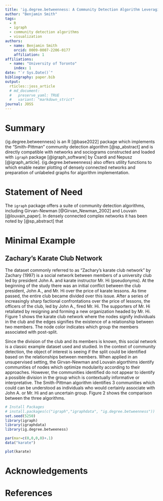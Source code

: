 ```yaml
---
title: 'ig.degree.betweenness: A Community Detection Algorithm Leveraging Degree Centrality'
author: "Benjamin Smith"
tags:
  - R
  - igraph
  - community detection algorithms
  - visualization
authors:
  - name: Benjamin Smith
    orcid: 0009-0007-2206-0177
    affiliation: 1
affiliations:
  - name: "University of Toronto"
    index: 1
date: "`r Sys.Date()`"
bibliography: paper.bib
output:
  rticles::joss_article
  # md_document:
  #   preserve_yaml: TRUE
  #   variant: "markdown_strict"
journal: JOSS
---
```


# Summary

{ig.degree.betweenness} is an R [@base2022] package which implements the "Smith-Pittman" community detection algorithm [@sp_abstract] and is directly compatible with networks and sociograms constructed and loaded with `igraph` package [@igraph_software] by Csardi and Nepusz [@igraph_article]. {ig.degree.betweenness} also offers utility functions to which enable neater plotting of densely connected networks and preparation of unlabeled graphs for algorithm implementation.

# Statement of Need

The `igraph` package offers a suite of community detection algorithms, including Girvan-Newman [@Girvan_Newman_2002] and Louvain [@louvain_paper]. In densely connected complex networks it has been noted by [@sp_abstract] that 

# Minimal Example

## Zachary's Karate Club Network
The dataset commonly referred to as "Zachary's karate club network" by Zachary (1997) is a social network between members of a university club led by president John A. and karate instructor Mr. Hi (pseudonyms). At the beginning of the study there was an initial conflict between the club president, John A., and Mr. Hi over the price of karate lessons. As time passed, the entire club became divided over this issue. After a series of increasingly sharp factional confrontations over the price of lessons, the officers of the club, led by John A., fired Mr. Hi. The supporters of Mr. Hi retaliated by resigning and forming a new organization headed by Mr. Hi. Figure 1 shows the karate club network where the nodes signify individuals in the club and the edges signifies the existence of a relationship between two members. The node color indicates which group the members associated with post-split. 

Since the division of the club and its members is known, this social network is a classic example dataset used and studied. In the context of community detection, the object of interest is seeing if the split could be identified based on the relationships between members. When applied in an unsupervised setting, the Girvan-Newman and Louvain algorthims identify communities of nodes which optimize modularity according to their approaches. However, the communities identified do not appear to identify a possible division in the group which is contextually informative or interpretative. The Smith-Pittman algorithm identifies 3 communities which could can be understood as individuals who would certainly associate with John A. or Mr. Hi and an uncertain group. Figure 2 shows the comparison between the three algorithms. 


```r
# Install Packages
# install.packages(c("igraph","igraphdata", "ig.degree.betweenness"))
set.seed(5250)
library(igraph)
library(igraphdata)
library(ig.degree.betweeness)

par(mar=c(0,0,0,0)+.1)
data("karate")

plot(karate)

```

<!--

```r
gn_karate <- karate |>
  igraph::cluster_edge_betweenness()

louvain_karate <- karate |>
  igraph::cluster_louvain()

sp_karate <- karate |>
  ig.degree.betweeness::cluster_degree_betweenness()

par(mfrow= c(1,3),mar=c(0,0,0,0)+1)

plot(
  gn_karate,
  karate,
  main = "(a)"
  )

plot(
  louvain_karate,
  karate,
  main = "(b)"
)

plot(
  sp_karate,
  karate,
  main = "(c)"
)
```
-->

# Acknowledgements

# References
